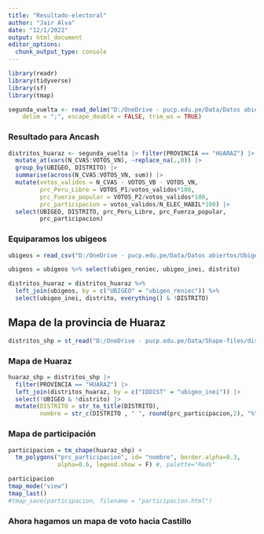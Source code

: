 ---
title: "Resultado-electoral"
author: "Jair Alva"
date: "12/1/2022"
output: html_document
editor_options: 
  chunk_output_type: console
---

```{r}
library(readr)
library(tidyverse)
library(sf)
library(tmap)
```

```{r}
segunda_vuelta <- read_delim("D:/OneDrive - pucp.edu.pe/Data/Datos abiertos/Elecciones presidenciales 2021/Segunda vuelta/Resultados_2da_vuelta_Version_PCM .csv", 
    delim = ";", escape_double = FALSE, trim_ws = TRUE)
```


### Resultado para Ancash
```{r}
distritos_huaraz <- segunda_vuelta |> filter(PROVINCIA == "HUARAZ") |>  
  mutate_at(vars(N_CVAS:VOTOS_VN), ~replace_na(.,0)) |> 
  group_by(UBIGEO, DISTRITO) |> 
  summarise(across(N_CVAS:VOTOS_VN, sum)) |> 
  mutate(votos_validos = N_CVAS - VOTOS_VB - VOTOS_VN,
         prc_Peru_Libre = VOTOS_P1/votos_validos*100,
         prc_Fuerza_popular = VOTOS_P2/votos_validos*100,
         prc_participacion = votos_validos/N_ELEC_HABIL*100) |> 
  select(UBIGEO, DISTRITO, prc_Peru_Libre, prc_Fuerza_popular,
         prc_participacion)
```

### Equiparamos los ubigeos
```{r}
ubigeos = read_csv("D:/OneDrive - pucp.edu.pe/Data/Datos abiertos/Ubigeos/TB_UBIGEOS.csv")

ubigeos = ubigeos %>% select(ubigeo_reniec, ubigeo_inei, distrito)

distritos_huaraz = distritos_huaraz %>% 
  left_join(ubigeos, by = c("UBIGEO" = "ubigeo_reniec")) %>% 
  select(ubigeo_inei, distrito, everything() & !DISTRITO) 
```

## Mapa de la provincia de Huaraz
```{r}
distritos_shp = st_read("D:/OneDrive - pucp.edu.pe/Data/Shape-files/distritos/DISTRITOS.shp")
```

### Mapa de Huaraz
```{r}
huaraz_shp = distritos_shp |> 
  filter(PROVINCIA == "HUARAZ") |> 
  left_join(distritos_huaraz, by = c("IDDIST" = "ubigeo_inei")) |> 
  select(!UBIGEO & !distrito) |> 
  mutate(DISTRITO = str_to_title(DISTRITO), 
         nombre = str_c(DISTRITO , " ", round(prc_participacion,2), "%"))
```

### Mapa de participación
```{r}
participacion = tm_shape(huaraz_shp) +
  tm_polygons("prc_participacion", id= "nombre", border.alpha=0.3, 
              alpha=0.6, legend.show = F) #, palette="Reds"

participacion
tmap_mode("view")
tmap_last()
#tmap_save(participacion, filename = "participacion.html")
```

### Ahora hagamos un mapa de voto hacia Castillo